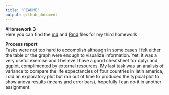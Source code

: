 ```yaml
---
title: "README"
output: github_document
---
```

#**Homework 3**  
Here you can find the [md](https://github.com/OliviaTabares/STAT545-hw-Tabares-Olivia/blob/master/hw_03/hw03_dplyr.md) and [Rmd](https://github.com/OliviaTabares/STAT545-hw-Tabares-Olivia/blob/master/hw_03/hw03_dplyr.Rmd)
files for my third homework  

**Process report**  
Tasks were not too hard to accomplish although in some cases I felt either the table or the graph were enough to visualize information. Yet, it was a very useful
exercise and I believe I have a good cheatsheet for dplyr and ggplot, complimented by external resources. My last task was an analisis of variance 
to compare the life expectancies of four countries in latin america, I did an exploratory plot but ran out of time to produced the typical plot
to show anova results (means and error bars), hopefully I can do it in another assignment.
